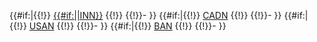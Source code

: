 {{#if:{{{value|}}}|{{!}} [[国际非专利药品名称|{{#if:{{{label|}}}|{{{label}}}|INN}}]]
{{!}} {{{value}}}
{{!}}-
}}
{{#if:{{{value1|}}}|{{!}} [[中国药品通用名称|CADN]]
{{!}} {{{value1}}}
{{!}}-
}}
{{#if:{{{value2|}}}|{{!}} [[美国药品通用名称|USAN]]
{{!}} {{{value2}}}
{{!}}-
}}
{{#if:{{{value3|}}}|{{!}} [[英国药品通用名称|BAN]]
{{!}} {{{value3}}}
{{!}}-
}}<noinclude>{{Documentation}}</noinclude>